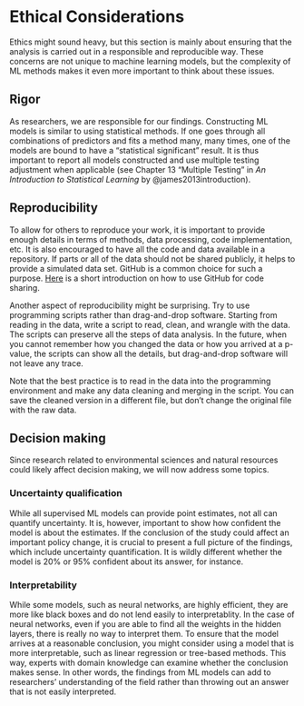 # Ethical Considerations  

Ethics might sound heavy, but this section is mainly about ensuring that the analysis is carried out in a responsible and reproducible way. These concerns are not unique to machine learning models, but the complexity of ML methods makes it even more important to think about these issues.  

## Rigor  

As researchers, we are responsible for our findings. Constructing ML models is similar to using statistical methods. If one goes through all combinations of predictors and fits a method many, many times, one of the models are bound to have a "statistical significant" result. It is thus important to report all models constructed and use multiple testing adjustment when applicable (see Chapter 13 "Multiple Testing" in *An Introduction to Statistical Learning* by @james2013introduction). 

## Reproducibility  

To allow for others to reproduce your work, it is important to provide enough details in terms of methods, data processing, code implementation, etc. It is also encouraged to have all the code and data available in a repository. If parts or all of the data should not be shared publicly, it helps to provide a simulated data set. GitHub is a common choice for such a purpose. [Here](https://imperialcollegelondon.github.io/grad_school_git_course/l2-01-sharing_your_code/index.html) is a short introduction on how to use GitHub for code sharing.  

Another aspect of reproducibility might be surprising. Try to use programming scripts rather than drag-and-drop software. Starting from reading in the data, write a script to read, clean, and wrangle with the data. The scripts can preserve all the steps of data analysis. In the future, when you cannot remember how you changed the data or how you arrived at a p-value, the scripts can show all the details, but drag-and-drop software will not leave any trace.

Note that the best practice is to read in the data into the programming environment and make any data cleaning and merging in the script. You can save the cleaned version in a different file, but don't change the original file with the raw data.  

## Decision making  

Since research related to environmental sciences and natural resources could likely affect decision making, we will now address some topics.  

### Uncertainty qualification  

While all supervised ML models can provide point estimates, not all can quantify uncertainty. It is, however, important to show how confident the model is about the estimates. If the conclusion of the study could affect an important policy change, it is crucial to present a full picture of the findings, which include uncertainty quantification. It is wildly different whether the model is 20% or 95% confident about its answer, for instance.  

### Interpretability  

While some models, such as neural networks, are highly efficient, they are more like black boxes and do not lend easily to interpretablity. In the case of neural networks, even if you are able to find all the weights in the hidden layers, there is really no way to interpret them. To ensure that the model arrives at a reasonable conclusion, you might consider using a model that is more interpretable, such as linear regression or tree-based methods. This way, experts with domain knowledge can examine whether the conclusion makes sense. In other words, the findings from ML models can add to researchers' understanding of the field rather than throwing out an answer that is not easily interpreted.  
